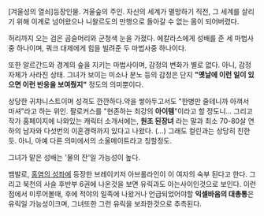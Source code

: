 [겨울성의 열쇠]등장인물. 겨울숲의 주인. 자신의 세계가 멸망하기 직전, 그 세계를 살리기 위해 이계로 넘어왔으나 니왈르도의 만행으로 돌아갈 수 없는 몸이 되어버렸다.

허리까지 오는 검은 곱슬머리와 군청색 눈을 가졌다.
에칼라스에게 성배를 준 세 마법사중 하나이며, 쿼크 대제에게 힘을 빌려준 두 마법사중 하나이다. 

또한 알르간드와 경계의 숲을 지키는 마법사이며, 감정의 변화가 별로 없다. 아니, 감정 자체가 사라진 상태. 그녀가 보이는 미소나 분노 등의 감정은 단지 '''"옛날에 이런 일이 있으면 이런 반응을 보여줬지"''' 정도의 의미뿐이다.

상당한 귀챠니스트이며 성격도 깐깐하다.약을 쌓아두고서도 "한병만 줄테니까 아껴서 마셔"라고 하는 위인. 팔로커스를 "현존하는 최강의 '''아이템'''"이라고 할 정도니...  그리고 작가 홈페이지에 나와있는 캐릭터 소개서에는, '''원조 된장녀''' 라는 말과 최소 70-80살 연하의 남자와 다섯번의 이혼경력까지 있다고 나왔다. (...) 그래도 컬린과는 상당히 친한듯. 아니, 아예 다른 의미에서의 소울메이트라고 칭할정도.

그녀가 맡은 성배는 '물의 잔'일 가능성이 높다. 

뱀발로, [[홍염의 성좌]]에 등장한 브레이키저 아브롤라인이 이 여자의 숙부 된다고 한다. 그리고 북천의 사슬 후반부 6권에 나온것을 보면 유릭과도 아는사이인것으로 보인다. 이런 점에서 미루어볼때, 후에 적야의 일족에 나왔거나 언급되었어야할 '''익셀바움의 대총통'''은 유릭일 가능성이크며, 그녀또한 그런 유릭을 보좌한것으로 추측된다. 
